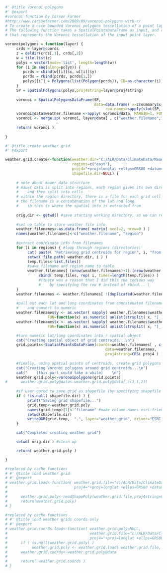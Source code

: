 
```r
#' @title voronoi polygons
#' @export
#voronoi function by Carson Farmer
#http://www.carsonfarmer.com/2009/09/voronoi-polygons-with-r/
# To create a nice bounded Voronoi polygons tessellation of a point layer in R, we need two libraries: sp and deldir. 
# The following function takes a SpatialPointsDataFrame as input, and returns a SpatialPolygonsDataFrame 
# that represents the Voronoi tessellation of the input point layer.

voronoipolygons = function(layer) {
     crds = layer@coords
     z = deldir(crds[,1], crds[,2])
     w = tile.list(z)
     polys = vector(mode='list', length=length(w))
     for (i in seq(along=polys)) {
        pcrds = cbind(w[[i]]$x, w[[i]]$y)
        pcrds = rbind(pcrds, pcrds[1,])
        polys[[i]] = Polygons(list(Polygon(pcrds)), ID=as.character(i))
     }
     SP = SpatialPolygons(polys,proj4string=layer@proj4string)
     
     voronoi = SpatialPolygonsDataFrame(SP, 
                                        data=data.frame( x=z$summary$x, y=z$summary$y, 
                                             row.names=sapply(slot(SP, 'polygons'), function(x) slot(x, 'ID'))))
     voronoi@data$weather.filename <-apply( voronoi@data, MARGIN=1, FUN=function(df) paste0("data_",df["y"],"_",df["x"]) )
     voronoi <- merge.sp( voronoi, layer@data[ , c("weather.filename","region")], by = "weather.filename", all.x=T )
     
     return( voronoi )
    
}

```


```r
#' @title create weather grid
#' @export

weather.grid.create<-function(weather.dir="C:/ALR/Data/ClimateData/Mauer/daily",
                              regions=c("east"), 
                              proj4="+proj=longlat +ellps=GRS80 +datum=NAD83 +no_defs",
                              shapefile.dir=NULL) {
     
     # note about mauer data structure
     # mauer data is split into regions, each region given its own directory
     #    and then split into cells
     # within the region directory, there is a file for each grid cell
     # the filename is a concatenation of the lat and long, 
     #    so this is where the spatial info is extracted from
     
     orig.dir <- getwd() #save starting working directory, so we can return to it at the end, it's only polite
     
     #set up table to store weather file info
     weather.filenames<-as.data.frame( matrix( ncol=2, nrow=0 ) )
     names(weather.filenames)<-c("weather.filename", "region")
     
     #extract coordinate info from filenames
     for (i in regions) { #loop through regions (directories)
          cat( paste( "Retrieving grid centroids for region", i, "from file names...\n" ) )
          setwd( file.path( weather.dir, i ) )
          temp.files<-list.files() 
          #save filename and region name to table
          weather.filenames[ (nrow(weather.filenames)+1):(nrow(weather.filenames)+length(temp.files)),]<-
               cbind( temp.files, rep( i, times=length(temp.files)) )
               #(there was a reason that I did this the tedious way 
               #    by specifying the row # instead of rbind... )
     }
     weather.filenames <- weather.filenames[ !(duplicated(weather.filenames$weather.filename)), ]
     
     #pull out each lat and long coordinates from concatenated filename character, 
     #    and convert to numeric
     weather.filenames$y <- as.vector( sapply( weather.filenames$weather.filename,  
                   FUN=function(x) as.numeric( unlist(strsplit( x, "[_]" ))[2] )  ) )
     weather.filenames$x <- as.vector( sapply( weather.filenames$weather.filename,  
                   FUN=function(x) as.numeric( unlist(strsplit( x, "[_]" ))[3] )  ) )

     #turn numeric lat/long coordinates into r spatial object 
     cat("Creating spatial object of grid centroids...\n")
     grid.points<-SpatialPointsDataFrame(coords=weather.filenames[ , c("x","y") ],
                                             data=weather.filenames,
                                             proj4string=CRS( proj4 ) )
          
     #finally, using spatial points of centroids, create grid polygons 
     cat("Creating Voronoi polygons around grid centroids...\n")
     cat("    (this part could take a while)    \n")
     weather.grid.poly<-voronoipolygons(grid.points)
#      weather.grid.poly@data<-weather.grid.poly@data[,c(3,1,2)]
     
     #if user opted to save grid as shapefile (by specifying shapefile directory), save it
     if ( !is.null( shapefile.dir) ) {
          print("Saving grid shapefile...")
          grid.temp<-weather.grid.poly
          names(grid.temp)[1]<-"filename" #make column names esri-friendly
          setwd(shapefile.dir)
          writeOGR(grid.temp,  ".", layer="weather_grid", driver="ESRI Shapefile")
     }

     cat("Completed creating weather grid")

     setwd( orig.dir ) #clean up

     return( weather.grid.poly )

}

```

```r
#replaced by cache functions
# #' @title load weather grid
# #' @export
# weather.grid.load<-function( weather.grid.file="c:/ALR/Data/ClimateData/Mauer/weather_grid", 
#                              proj4="+proj=longlat +ellps=GRS80 +datum=NAD83 +no_defs" ) {
#  
#      weather.grid.poly<-readShapePoly(weather.grid.file,proj4string=CRS(proj4))
#      return(weather.grid.poly)
# }
```

```r
#replaced by cache functions
# #' @title load weather grids coords only
# #' @export
# weather.grid.coords.load<-function( weather.grid.poly=NULL,
#                                     weather.grid.file="c:/ALR/Data/ClimateData/Mauer/weather_grid",
#                                     proj4="+proj=longlat +ellps=GRS80 +datum=NAD83 +no_defs" ) {
#      if ( is.null(weather.grid.poly) )
#           weather.grid.poly <- weather.grid.load( weather.grid.file, proj4 )
#      weather.grid.coords<-weather.grid.poly@data
#      
#      return( weather.grid.coords )
# }
```
